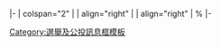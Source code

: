 |-
| colspan="2" | {{{candidate}}}
| align="right" | {{{votes}}}
| align="right" | {{{percentage}}}%
|-<noinclude>
{{documentation}}
[[Category:選舉及公投訊息框模板]]
</noinclude>